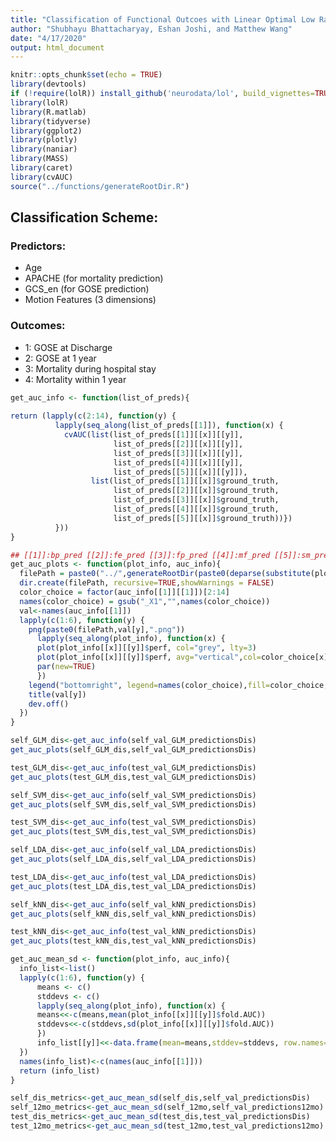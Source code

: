 ```yaml
---
title: "Classification of Functional Outcoes with Linear Optimal Low Rank Projection (LOL)"
author: "Shubhayu Bhattacharyay, Eshan Joshi, and Matthew Wang"
date: "4/17/2020"
output: html_document
---
```


```r
knitr::opts_chunk$set(echo = TRUE)
library(devtools)
if (!require(lolR)) install_github('neurodata/lol', build_vignettes=TRUE, force=TRUE)
library(lolR)
library(R.matlab)
library(tidyverse)
library(ggplot2)
library(plotly)
library(naniar)
library(MASS)
library(caret)
library(cvAUC)
source("../functions/generateRootDir.R")
```

## Classification Scheme:
### Predictors:
* Age
* APACHE (for mortality prediction)
* GCS_en (for GOSE prediction)
* Motion Features (3 dimensions)

### Outcomes:
* 1: GOSE at Discharge
* 2: GOSE at 1 year
* 3: Mortality during hospital stay
* 4: Mortality within 1 year


```r
get_auc_info <- function(list_of_preds){
  
return (lapply(c(2:14), function(y) {
          lapply(seq_along(list_of_preds[[1]]), function(x) {
            cvAUC(list(list_of_preds[[1]][[x]][[y]],
                       list_of_preds[[2]][[x]][[y]],
                       list_of_preds[[3]][[x]][[y]],
                       list_of_preds[[4]][[x]][[y]],
                       list_of_preds[[5]][[x]][[y]]),
                  list(list_of_preds[[1]][[x]]$ground_truth,
                       list_of_preds[[2]][[x]]$ground_truth,
                       list_of_preds[[3]][[x]]$ground_truth,
                       list_of_preds[[4]][[x]]$ground_truth,
                       list_of_preds[[5]][[x]]$ground_truth))})
          }))
}

## [[1]]:bp_pred [[2]]:fe_pred [[3]]:fp_pred [[4]]:mf_pred [[5]]:sm_pred [[6]]:wv_pred
get_auc_plots <- function(plot_info, auc_info){
  filePath = paste0("../",generateRootDir(paste0(deparse(substitute(plot_info)),"/")))
  dir.create(filePath, recursive=TRUE,showWarnings = FALSE)
  color_choice = factor(auc_info[[1]][[1]])[2:14]
  names(color_choice) = gsub("_X1","",names(color_choice))
  val<-names(auc_info[[1]])
  lapply(c(1:6), function(y) {
    png(paste0(filePath,val[y],".png"))
      lapply(seq_along(plot_info), function(x) {
      plot(plot_info[[x]][[y]]$perf, col="grey", lty=3)
      plot(plot_info[[x]][[y]]$perf, avg="vertical",col=color_choice[x], lwd=2, add=TRUE) 
      par(new=TRUE) 
      })
    legend("bottomright", legend=names(color_choice),fill=color_choice,cex=0.75)  
    title(val[y])
    dev.off()
  })
}

```

```r
self_GLM_dis<-get_auc_info(self_val_GLM_predictionsDis)
get_auc_plots(self_GLM_dis,self_val_GLM_predictionsDis)

test_GLM_dis<-get_auc_info(test_val_GLM_predictionsDis)
get_auc_plots(test_GLM_dis,test_val_GLM_predictionsDis)

self_SVM_dis<-get_auc_info(self_val_SVM_predictionsDis)
get_auc_plots(self_SVM_dis,self_val_SVM_predictionsDis)

test_SVM_dis<-get_auc_info(test_val_SVM_predictionsDis)
get_auc_plots(test_SVM_dis,test_val_SVM_predictionsDis)

self_LDA_dis<-get_auc_info(self_val_LDA_predictionsDis)
get_auc_plots(self_LDA_dis,self_val_LDA_predictionsDis)

test_LDA_dis<-get_auc_info(test_val_LDA_predictionsDis)
get_auc_plots(test_LDA_dis,test_val_LDA_predictionsDis)

self_kNN_dis<-get_auc_info(self_val_kNN_predictionsDis)
get_auc_plots(self_kNN_dis,self_val_kNN_predictionsDis)

test_kNN_dis<-get_auc_info(test_val_kNN_predictionsDis)
get_auc_plots(test_kNN_dis,test_val_kNN_predictionsDis)
```

```r
get_auc_mean_sd <- function(plot_info, auc_info){
  info_list<-list()
  lapply(c(1:6), function(y) {
      means <- c()
      stddevs <- c()
      lapply(seq_along(plot_info), function(x) {
      means<<-c(means,mean(plot_info[[x]][[y]]$fold.AUC))
      stddevs<<-c(stddevs,sd(plot_info[[x]][[y]]$fold.AUC))
      })
      info_list[[y]]<<-data.frame(mean=means,stddev=stddevs, row.names=names(auc_info[[1]][[1]])[2:7])
  })
  names(info_list)<-c(names(auc_info[[1]]))
  return (info_list)
}

self_dis_metrics<-get_auc_mean_sd(self_dis,self_val_predictionsDis)
self_12mo_metrics<-get_auc_mean_sd(self_12mo,self_val_predictions12mo)
test_dis_metrics<-get_auc_mean_sd(test_dis,test_val_predictionsDis)
test_12mo_metrics<-get_auc_mean_sd(test_12mo,test_val_predictions12mo)
```
   